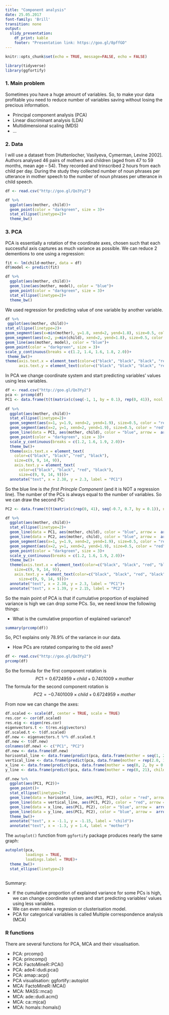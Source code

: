 ```yaml
---
title: "Component analysis"
date: 25.05.2017
font-family: 'Brill'
transition: none
output:
  slidy_presentation:
    df_print: kable
    footer: "Presentation link: https://goo.gl/8pffGO"
---
```


```r
knitr::opts_chunk$set(echo = TRUE, message=FALSE, echo = FALSE)
```

```r
library(tidyverse)
library(ggfortify)
```

### 1. Main problem
Sometimes you have a huge amount of variables. So, to make your data profitable you need to reduce number of variables saving without losing the precious information. 

* Principal component analysis (PCA)
* Linear discriminant analysis (LDA)
* Multidimensional scaling (MDS)
* ...

### 2. Data
I will use a dataset from [Huttenlocher, Vasilyeva, Cymerman, Levine 2002]. Authors analysed 46 pairs of mothers and children (aged from 47 to 59 months, mean age -- 54). They recorded and trinscribed 2 hours from each child per day. During the study they collected number of noun phrases per utterance in mother speech to the number of noun phrases per utterance in child speech.
```r
df <- read.csv("http://goo.gl/Qo3Yy2")

df %>%
  ggplot(aes(mother, child))+
  geom_point(color = "darkgreen", size = 3)+
  stat_ellipse(linetype=2)+
  theme_bw()
```

### 3. PCA
PCA is essentially a rotation of the coordinate axes, chosen such that each successful axis captures as much variance as possible. We can reduce 2 dementions to one using a regression:

```r
fit <- lm(child~mother, data = df)
df$model <- predict(fit)

df %>%
  ggplot(aes(mother, child))+
  geom_line(aes(mother, model), color = "blue")+
  geom_point(color = "darkgreen", size = 3)+
  stat_ellipse(linetype=2)+
  theme_bw()
```

We used regression for predicting value of one variable by another variable.

```r

df %>%
 ggplot(aes(mother, child))+
stat_ellipse(linetype=2)+
geom_segment(aes(x=min(mother), y=1.8, xend=2, yend=1.8), size=0.5, color = "red", arrow =  arrow(angle = 10, type = "closed", ends = "first"))+
geom_segment(aes(x=2, y=min(child), xend=2, yend=1.8), size=0.5, color = "red", arrow =  arrow(angle = 10, type = "closed"))+
geom_line(aes(mother, model), color = "blue")+
geom_point(color = "darkgreen", size = 3)+
scale_y_continuous(breaks = c(1.2, 1.4, 1.6, 1.8, 2.0))+
 theme_bw()+
theme(axis.text.x = element_text(color=c("black", "black", "black", "red", "black"), size=c(9, 9, 9, 14, 9)),
      axis.text.y = element_text(color=c("black", "black", "black", "red", "black", "black"), size=c(9, 9, 9, 14, 9, 9)))
```

In PCA we change coordinate system and start predicting variables' values using less variables.

```r
df <- read.csv("http://goo.gl/Qo3Yy2")
pca <- prcomp(df)
PC1 <- data.frame(t(t(matrix(c(seq(-1, 1, by = 0.1), rep(0, 41)), ncol = 2) %*% t(pca$rotation)) + pca$center))
 
df %>%
  ggplot(aes(mother, child))+
  stat_ellipse(linetype=2)+
  geom_segment(aes(x=1, y=1.9, xend=2, yend=1.9), size=0.5, color = "red", arrow =  arrow(angle = 10, type = "closed", ends = "first"))+
  geom_segment(aes(x=2, y=1, xend=2, yend=1.9), size=0.5, color = "red", arrow =  arrow(angle = 10, type = "closed", ends = "first"))+
  geom_line(data = PC1, aes(mother, child), color = "blue", arrow =  arrow(angle = 10, type = "closed"))+
  geom_point(color = "darkgreen", size = 3)+
  scale_y_continuous(breaks = c(1.2, 1.6, 1.9, 2.0))+
  theme_bw()+
  theme(axis.text.x = element_text(
    color=c("black", "black", "red", "black"),
    size=c(9, 9, 14, 9)),
    axis.text.y = element_text(
      color=c("black", "black", "red", "black"),
      size=c(9, 9, 14, 9)))+
  annotate("text", x = 2.38, y = 2.3, label = "PC1")
```

So the blue line is *the first Princple Component* (and it is NOT a regression line). The number of the PCs is always equal to the number of variables. So we can draw the second PC:

```r
PC2 <- data.frame(t(t(matrix(c(rep(0, 41), seq(-0.7, 0.7, by = 0.1)), ncol = 2) %*% t(pca$rotation)) + pca$center))

df %>%
  ggplot(aes(mother, child))+
  stat_ellipse(linetype=2)+
  geom_line(data = PC1, aes(mother, child), color = "blue", arrow =  arrow(angle = 10, type = "closed"))+
  geom_line(data = PC2, aes(mother, child), color = "blue", arrow =  arrow(angle = 10, type = "closed", ends = "first"))+
  geom_segment(aes(x=1, y=1.9, xend=2, yend=1.9), size=0.5, color = "red", arrow =  arrow(angle = 10, type = "closed", ends = "first"))+
  geom_segment(aes(x=2, y=1, xend=2, yend=1.9), size=0.5, color = "red", arrow =  arrow(angle = 10, type = "closed", ends = "first"))+
  geom_point(color = "darkgreen", size = 3)+
  scale_y_continuous(breaks = c(1.2, 1.6, 1.9, 2.0))+
  theme_bw()+
  theme(axis.text.x = element_text(color=c("black", "black", "red", "black"), 
    size=c(9, 9, 14, 9)),
    axis.text.y = element_text(color=c("black", "black", "red", "black"),
      size=c(9, 9, 14, 9)))+
  annotate("text", x = 2.38, y = 2.3, label = "PC1")+
  annotate("text", x = 1.39, y = 2.15, label = "PC2")
```

So the main point of PCA is that if cumulative proportion of explained variance is high we can drop some PCs. So, we need know the following things:

* What is the cumulative proportion of explained variance?
```r
summary(prcomp(df))
```

So, PC1 explains only 78.9% of the variance in our data.

* How PCs are rotated comparing to the old axes?
```r
df <- read.csv("http://goo.gl/Qo3Yy2")
prcomp(df)
```

So the formula for the first component rotation is
$$PC1 = 0.6724959 \times child + 0.7401009  \times mother$$
The formula for the second component rotation is
$$PC2 = -0.7401009 \times child + 0.6724959  \times mother$$

From now we can change the axes:

```r
df.scaled <- scale(df, center = TRUE, scale = TRUE)
res.cor <- cor(df.scaled)
res.eig <- eigen(res.cor)
eigenvectors.t <- t(res.eig$vectors)
df.scaled.t <- t(df.scaled)
df.new <- eigenvectors.t %*% df.scaled.t
df.new <- t(df.new)
colnames(df.new) <- c("PC1", "PC2")
df.new <- data.frame(df.new)
horisontal_line <- data.frame(predict(pca, data.frame(mother = seq(1, 2, by = 0.1), child = rep(1.9, 11))))
vertical_line <- data.frame(predict(pca, data.frame(mother = rep(2.0, 10), child = seq(1, 1.9, by = 0.1))))
x_line <- data.frame(predict(pca, data.frame(mother = seq(0, 2, by = 0.1), child = rep(0, 21))))
y_line <- data.frame(predict(pca, data.frame(mother = rep(0, 21), child = seq(0, 2, by = 0.1))))

df.new %>% 
  ggplot(aes(PC1, PC2))+
  geom_point()+
  stat_ellipse(linetype=2)+
  geom_line(data = horisontal_line, aes(PC1, PC2), color = "red", arrow =  arrow(angle = 10, type = "closed", ends = "first"))+
  geom_line(data = vertical_line, aes(PC1, PC2), color = "red", arrow =  arrow(angle = 10, type = "closed", ends = "first"))+
  geom_line(data = x_line, aes(PC1, PC2), color = "blue", arrow =  arrow(angle = 10, type = "closed"))+
  geom_line(data = y_line, aes(PC1, PC2), color = "blue", arrow =  arrow(angle = 10, type = "closed"))+
  theme_bw()+
  annotate("text", x = -1.1, y = -1.15, label = "child")+
  annotate("text", x = -1.3, y = 1.4, label = "mother")
```

The `autoplot()` function from `ggfortify` package produces nearly the same graph:
```r
autoplot(pca,
         loadings = TRUE,
         loadings.label = TRUE)+
  theme_bw()+
  stat_ellipse(linetype=2)
  
```

Summary:

* If the cumulative proportion of explained variance for some PCs is high, we can change coordinate system and start predicting variables' values using less variables.
* We can even make a regresion or clusterisation model.
* PCA for categorical variables is called Multiple correspondence analysis (MCA)

### R functions

There are several functions for PCA, MCA and their visualisation.

* PCA: prcomp()
* PCA: princomp()
* PCA: FactoMineR::PCA()
* PCA: ade4::dudi.pca()
* PCA: amap::acp()
* PCA visualisation: ggfortify::autoplot
* MCA: FactoMineR::MCA()
* MCA: MASS::mca()
* MCA: ade::dudi.acm()
* MCA: ca::mjca()
* MCA: homals::homals()


